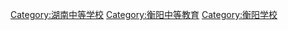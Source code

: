 [[Category:湖南中等学校|Category:湖南中等学校]]
[[Category:衡阳中等教育|Category:衡阳中等教育]]
[[Category:衡阳学校|Category:衡阳学校]]